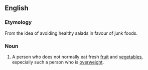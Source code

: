 ==English==

===Etymology===
From the idea of avoiding healthy salads in favour of junk foods.

===Noun===
{{en-noun|sg=[[salad]] [[dodger]]}}

#{{informal}} A person who does not normally eat fresh [[fruit]] and [[vegetable]]s, especially such a person who is [[overweight]].